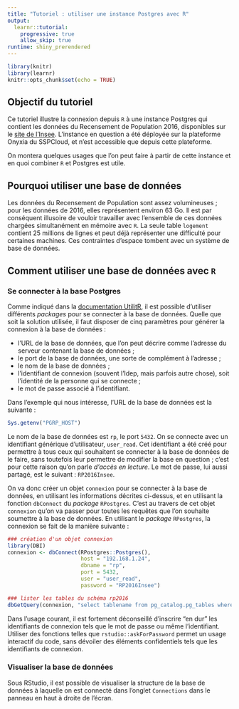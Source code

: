 ```yaml
---
title: "Tutoriel : utiliser une instance Postgres avec R"
output: 
  learnr::tutorial:
    progressive: true
    allow_skip: true
runtime: shiny_prerendered
---
```


```r
library(knitr)
library(learnr)
knitr::opts_chunk$set(echo = TRUE)
```

## Objectif du tutoriel

Ce tutoriel illustre la connexion depuis `R` à une instance Postgres qui contient les données du Recensement de Population 2016, disponibles sur le [site de l'Insee](https://www.insee.fr/fr/statistiques/4171558). L'instance en question a été déployée sur la plateforme Onyxia du SSPCloud, et n'est accessible que depuis cette plateforme.

On montera quelques usages que l'on peut faire à partir de cette instance et en quoi combiner `R` et Postgres est utile.

## Pourquoi utiliser une base de données

Les données du Recensement de Population sont assez volumineuses ; pour les données de 2016, elles représentent environ 63 Go. Il est par conséquent illusoire de vouloir travailler avec l'ensemble de ces données chargées simultanément en mémoire avec `R`. La seule table `logement` contient 25 millions de lignes et peut déjà représenter une difficulté pour certaines machines. Ces contraintes d'espace tombent avec un système de base de données. 

## Comment utiliser une base de données avec `R`

### Se connecter à la base Postgres

Comme indiqué dans la [documentation UtilitR](https://linogaliana.gitlab.io/documentationR/se-connecter-%C3%A0-une-base-de-donn%C3%A9es.html#se-connecter-%C3%A0-une-base-de-donn%C3%A9es-1), il est possible d'utiliser différents *packages* pour se connecter à la base de données. Quelle que soit la solution utilisée, il faut disposer de cinq paramètres pour générer la connexion à la base de données :

* l'URL de la base de données, que l'on peut décrire comme l'adresse du serveur contenant la base de données ;
* le port de la base de données, une sorte de complément à l'adresse ;
* le nom de la base de données ;
* l'identifiant de connexion (souvent l'Idep, mais parfois autre chose), soit l'identité de la personne qui se connecte ;
* le mot de passe associé à l'identifiant.

Dans l'exemple qui nous intéresse, l'URL de la base de données est la suivante : 
```r
Sys.getenv("PGRP_HOST")
```
Le nom de la base de données est `rp`, le port `5432`. On se connecte avec un identifiant générique d'utilisateur, `user_read`. Cet identifiant a été créé pour permettre à tous ceux qui souhaitent se connecter à la base de données de le faire, sans toutefois leur permettre de modifier la base en question ; c'est pour cette raison qu'on parle *d'accès en lecture*. Le mot de passe, lui aussi partagé, est le suivant : `RP2016Insee`.

On va donc créer un objet `connexion` pour se connecter à la base de données, en utilisant les informations décrites ci-dessus, et en utilisant la fonction `dbConnect` du *package* `RPostgres`. C'est au travers de cet objet `connexion` qu'on va passer pour toutes les requêtes que l'on souhaite soumettre à la base de données. En utilisant le _package_ `RPostgres`, la connexion se fait de la manière suivante :

```r
### création d'un objet connexion
library(DBI)
connexion <- dbConnect(RPostgres::Postgres(),
                       host = "192.168.1.24",
                       dbname = "rp",
                       port = 5432,
                       user = "user_read",
                       password = "RP2016Insee")

### lister les tables du schéma rp2016
dbGetQuery(connexion, "select tablename from pg_catalog.pg_tables where schemaname = 'rp2016'")
```
Dans l'usage courant, il est fortement déconseillé d'inscrire "en dur" les identifiants de connexion tels que le mot de passe ou même l'identifiant. Utiliser des fonctions telles que `rstudio::askForPassword` permet un usage interactif du code, sans dévoiler des éléments confidentiels tels que les identifiants de connexion.

### Visualiser la base de données

Sous RStudio, il est possible de visualiser la structure de la base de données à laquelle on est connecté dans l'onglet `Connections` dans le panneau en haut à droite de l'écran. 

